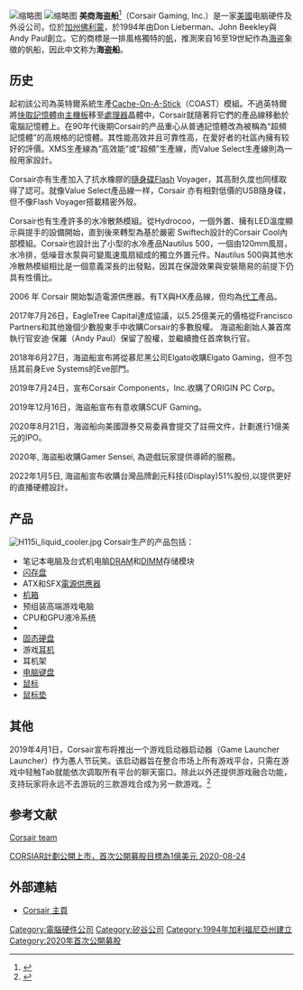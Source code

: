 {{Update|time=2021-04-23T11:04:42+00:00}}
{{NoteTA
|G=IT
}}
{{Infobox_Company
| name = 美商海盗船
| name_en = Corsair Gaming, Inc.
| company_logo = Corsair.svg
| foundation = 1994年
| location = {{USA}}[[加州|加州]][[佛利蒙|佛利蒙]]
| key_people = {{Plainlist|
* Andy Paul（总裁兼CEO）
* Thi La（COO）
* Nick Hawkins（CFO）}}
| founders = {{Plainlist|
* Andy Paul
* Don Lieberman
* John Beekley}}
| industry = [[電腦|電腦]]
| products = [[機箱|機箱]]、[[滑鼠|滑鼠]]、[[鍵盤|鍵盤]]、[[耳麥|耳麥]]、[[記憶體|記憶體]]、[[USB隨身碟|隨身碟]]、[[固態硬碟|固態硬碟]]、[[風冷|散熱風扇]]、[[水冷|水冷散熱器]]、[[電源供應器|電源供應器]]等
| revenue = 19.04億美元<small>（2021年）</small><ref name="Corsair-May-2012-S-1/A">{{cite web |url=http://edgar.secdatabase.com/1682/119312512209913/filing-main.htm |title=Corsair, Form S-1/A, Filing Date May 4, 2012 |publisher=secdatabase.com |accessdate=2019-09-17 |archive-date=2016-03-04 |archive-url=https://web.archive.org/web/20160304041607/http://edgar.secdatabase.com/1682/119312512209913/filing-main.htm |dead-url=yes }}</ref>
| assets = 10.337億美元<small>（2021年）</small><ref name="Corsair-May-2012-S-1/A"/>
| equity = 
| num_employees = 2100<small>（2021年2月）</small><ref name="Corsair-May-2012-S-1/A"/>
| net_income = 1.449億美元<small>（2021年）</small><ref name="Corsair-May-2012-S-1/A"/>
| parent = 
| subsid = {{Plainlist|
* {{le|Elgato}}
* {{le|Origin PC}}}}
{{le|SCUF Gaming}}
Gamer Sensei
| homepage = [https://www.corsair.com/ www.corsair.com]
| company_type = [[私人公司|私人公司]]
}}
[[File:Corsair_Chinese.png|缩略图]]
[[File:Corsairlogo.svg|缩略图]]
'''美商海盗船'''<ref>{{Cite web|title=关于美商海盗船|url=https://www.corsair.com/zh/zh/about|accessdate=2019-09-17|work=www.corsair.com|archive-date=2021-12-01|archive-url=https://web.archive.org/web/20211201034345/https://www.corsair.com/zh/zh/about|dead-url=no}}</ref>（Corsair Gaming, Inc.）是一家[[美國|美國]]电脑硬件及外设公司，位於[[加州|加州]][[佛利蒙|佛利蒙]]，於1994年由Don Lieberman、John Beekley與Andy Paul創立。它的商標是一排風格獨特的[[帆|帆]]，推測來自16至19世紀作為[[海盗|海盗]]象徵的帆船，因此中文称为'''海盗船'''。

== 历史 ==
起初該公司為英特爾系統生產[[Cache-On-A-Stick|Cache-On-A-Stick]]（COAST）模組。不過英特爾將[[快取記憶體|快取記憶體]]由[[主機板|主機板]]移至[[處理器|處理器]]晶體中，Corsair就隨著将它們的產品線移動於電腦記憶體上。在90年代後期Corsair的产品重心从普通記憶體改為被稱為“超頻記憶體”的高規格的記憶體。其性能高效并且可靠性高，在愛好者的社區內擁有较好的評價。XMS生產線為“高效能”或“超頻”生產線，而Value Select生產線則為一般用家設計。

Corsair亦有生產加入了抗水橡膠的[[隨身碟|隨身碟]]Flash Voyager，其高耐久度也同樣取得了認可。就像Value Select產品線一样，Corsair 亦有相對低價的USB隨身碟，但不像Flash Voyager搭載精密外殼。

Corsair也有生產許多的水冷散熱模組。從Hydrocoo，一個外置、擁有LED溫度顯示與提手的設備開始，直到後來轉型為基於嚴密 Swiftech設計的Corsair Cool內部模組。Corsair也設計出了小型的水冷產品Nautilus 500，一個由120mm風扇，水冷排，低噪音水泵與可變風速風扇組成的獨立外置元件。Nautilus 500與其他水冷散熱模組相比是一個意義深長的出發點，因其在保證效果與安裝簡易的前提下仍具有性價比。

2006 年 Corsair 開始製造電源供應器。有TX與HX產品線，但均為[[代工|代工]]產品。

2017年7月26日，EagleTree Capital達成協議，以5.25億美元的價格從Francisco Partners和其他幾個少數股東手中收購Corsair的多數股權。 海盜船創始人兼首席執行官安迪·保羅（Andy Paul）保留了股權，並繼續擔任首席執行官。

2018年6月27日，海盜船宣布將從慕尼黑公司Elgato收購Elgato Gaming，但不包括其前身Eve Systems的Eve部門。

2019年7月24日，宣布Corsair Components，Inc.收購了ORIGIN PC Corp。

2019年12月16日，海盜船宣布有意收購SCUF Gaming。

2020年8月21日，海盜船向美國證券交易委員會提交了註冊文件，計劃進行1億美元的IPO。

2020年, 海盜船收購Gamer Sensei, 為遊戲玩家提供導師的服務。

2022年1月5日, 海盜船宣布收購台灣品牌創元科技(iDisplay)51%股份,以提供更好的直播硬體設計。

== 产品 ==
[[File:H115i_liquid_cooler.jpg|thumb]]
Corsair生产的产品包括：
*笔记本电脑及台式机电脑[[动态随机存取存储器|DRAM]]和[[DIMM|DIMM]]存储模块
*[[闪存盘|闪存盘]]
*ATX和SFX[[電源供應器|電源供應器]]
*[[机箱|机箱]]
*预组装高端游戏电脑
*CPU和GPU液冷系统
*{{tsl|en|Computer fan|电脑风扇}}
*[[固态硬盘|固态硬盘]]
*游戏[[耳麦|耳机]]
*耳机架
*[[电脑键盘|电脑键盘]]
*[[鼠标|鼠标]]
*[[鼠标垫|鼠标垫]]

== 其他 ==
2019年4月1日，Corsair宣布将推出一个游戏启动器启动器（Game Launcher Launcher）作为愚人节玩笑。该启动器旨在整合市场上所有游戏平台，只需在游戏中轻触Tab就能依次调取所有平台的聊天窗口。除此以外还提供游戏融合功能，支持玩家将永远不去游玩的三款游戏合成为另一款游戏。<ref>{{Cite web|url = https://comicbook.com/gaming/2019/03/31/corsair-game-launcher-april-fools-day/|title = Corsair Creates Game Launcher To Launch Your Game Launchers For April Fools' Day|date = |accessdate = 1 April 2019|website = |publisher = |last = |first = |archive-date = 2019-04-01|archive-url = https://web.archive.org/web/20190401141436/https://comicbook.com/gaming/2019/03/31/corsair-game-launcher-april-fools-day/|dead-url = no}}</ref>

== 参考文献 ==
{{reflist}}
[https://www.corsair.com/us/en/team Corsair team] {{Wayback|url=https://www.corsair.com/us/en/team |date=20210112011258 }}

[https://news.xfastest.com/corsair/84503/cosair-plans-to-go-public-with-an-initial-public-offering-target-of-us100-million/ CORSIAR計劃公開上市，首次公開募股目標為1億美元 2020-08-24] {{Wayback|url=https://news.xfastest.com/corsair/84503/cosair-plans-to-go-public-with-an-initial-public-offering-target-of-us100-million/ |date=20210126142442 }}

== 外部連結 ==
* [https://www.corsair.com/ Corsair 主頁]{{Wayback|url=https://www.corsair.com/ |date=20190922043751 }}

[[Category:電腦硬件公司|Category:電腦硬件公司]]
[[Category:矽谷公司|Category:矽谷公司]]
[[Category:1994年加利福尼亞州建立|Category:1994年加利福尼亞州建立]]
[[Category:2020年首次公開募股|Category:2020年首次公開募股]]